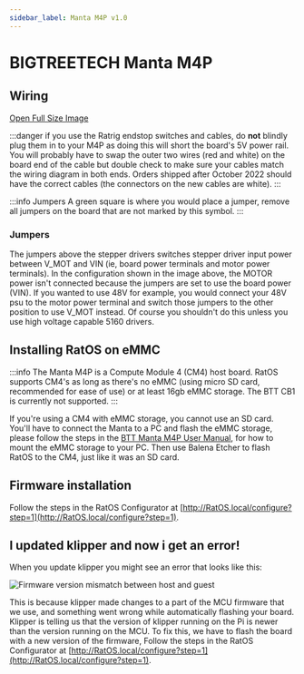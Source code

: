 ```yaml
---
sidebar_label: Manta M4P v1.0
---
```



# BIGTREETECH Manta M4P

## Wiring

<WiringSVG width="100%" height={null} />

[Open Full Size Image](_media/manta-m4p-wiring.svg)

:::danger if you use the Ratrig endstop switches and cables, do **not** blindly plug them in to your M4P as doing this will short the board's 5V power rail.
You will probably have to swap the outer two wires (red and white) on the board end of the cable but double check to make sure your cables match the wiring diagram in both ends.
Orders shipped after October 2022 should have the correct cables (the connectors on the new cables are white).
:::

:::info Jumpers
A green square is where you would place a jumper, remove all jumpers on the board that are not marked by this symbol.
:::

### Jumpers

The jumpers above the stepper drivers switches stepper driver input power between V_MOT and VIN (ie, board power terminals and motor power terminals).
In the configuration shown in the image above, the MOTOR power isn't connected because the jumpers are set to use the board power (VIN).
If you wanted to use 48V for example, you would connect your 48V psu to the motor power terminal and switch those jumpers to the other position to use V_MOT instead. Of course you shouldn't do this unless you use high voltage capable 5160 drivers.

## Installing RatOS on eMMC

:::info
The Manta M4P is a Compute Module 4 (CM4) host board. RatOS supports CM4's as long as there's no eMMC (using micro SD card, recommended for ease of use) or at least 16gb eMMC storage.
The BTT CB1 is currently not supported.
:::

If you're using a CM4 with eMMC storage, you cannot use an SD card. You'll have to connect the Manta to a PC and flash the eMMC storage, please follow the steps in the [BTT Manta M4P User Manual](https://github.com/bigtreetech/Manta-M4P/raw/master/BIGTREETECH_MANTA_M4P_User_Manual.pdf), for how to mount the eMMC storage to your PC. Then use Balena Etcher to flash RatOS to the CM4, just like it was an SD card.

## Firmware installation

Follow the steps in the RatOS Configurator at [http://RatOS.local/configure?step=1](http://RatOS.local/configure?step=1).

## I updated klipper and now i get an error!

When you update klipper you might see an error that looks like this:

![Firmware version mismatch between host and guest](/img/firmware_version_mismatch.png)

This is because klipper made changes to a part of the MCU firmware that we use, and something went wrong while automatically flashing your board. Klipper is telling us that the version of klipper running on the Pi is newer than the version running on the MCU. To fix this, we have to flash the board with a new version of the firmware, Follow the steps in the RatOS Configurator at [http://RatOS.local/configure?step=1](http://RatOS.local/configure?step=1).
